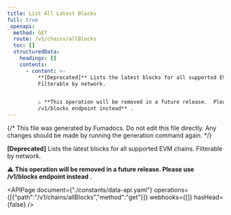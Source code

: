 ```yaml
---
title: List All Latest Blocks
full: true
_openapi:
  method: GET
  route: /v1/chains/allBlocks
  toc: []
  structuredData:
    headings: []
    contents:
      - content: >-
          **[Deprecated]** Lists the latest blocks for all supported EVM chains.
          Filterable by network.


          ⚠️ **This operation will be removed in a future release.  Please use
          /v1/blocks endpoint instead** .
---
```


{/* This file was generated by Fumadocs. Do not edit this file directly. Any changes should be made by running the generation command again. */}

**[Deprecated]** Lists the latest blocks for all supported EVM chains. Filterable by network.

⚠️ **This operation will be removed in a future release.  Please use /v1/blocks endpoint instead** .

<APIPage document={"./constants/data-api.yaml"} operations={[{"path":"/v1/chains/allBlocks","method":"get"}]} webhooks={[]} hasHead={false} />